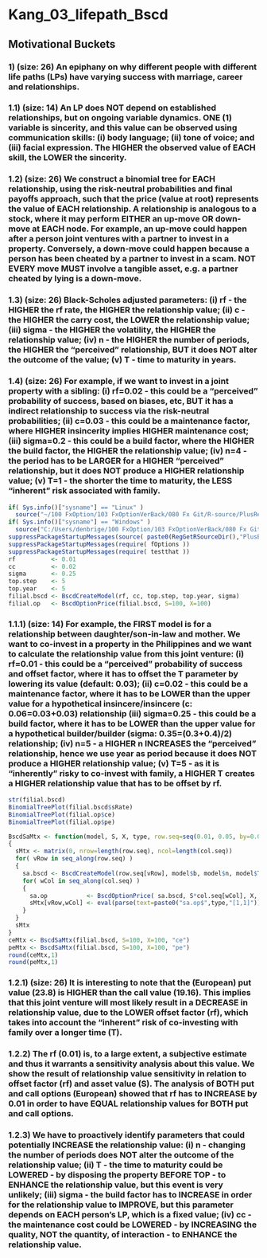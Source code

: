 Kang_03_lifepath_Bscd
==================================================================================================================================
## Motivational Buckets
### 1) (size: 26) An epiphany on why different people with different life paths (LPs) have varying success with marriage, career and relationships.
### 1.1) (size: 14) An LP does NOT depend on established relationships, but on ongoing variable dynamics. ONE (1) variable is sincerity, and this value can be observed using communication skills: (i) body language; (ii) tone of voice; and (iii) facial expression. The HIGHER the observed value of EACH skill, the LOWER the sincerity.
### 1.2) (size: 26) We construct a binomial tree for EACH relationship, using the risk-neutral probabilities and final payoffs approach, such that the price (value at root) represents the value of EACH relationship. A relationship is analogous to a stock, where it may perform EITHER an up-move OR down-move at EACH node. For example, an up-move could happen after a person joint ventures with a partner to invest in a property. Conversely, a down-move could happen because a person has been cheated by a partner to invest in a scam. NOT EVERY move MUST involve a tangible asset, e.g. a partner cheated by lying is a down-move.
### 1.3) (size: 26) Black-Scholes adjusted parameters: (i) rf - the HIGHER the rf rate, the HIGHER the relationship value; (ii) c - the HIGHER the carry cost, the LOWER the relationship value; (iii) sigma - the HIGHER the volatility, the HIGHER the relationship value; (iv) n - the HIGHER the number of periods, the HIGHER the "perceived" relationship, BUT it does NOT alter the outcome of the value; (v) T - time to maturity in years.
### 1.4) (size: 26) For example, if we want to invest in a joint property with a sibling: (i) rf=0.02 - this could be a "perceived" probability of success, based on biases, etc, BUT it has a indirect relationship to success via the risk-neutral probabilities; (ii) c=0.03 - this could be a maintenance factor, where HIGHER insincerity implies HIGHER maintenance cost; (iii) sigma=0.2 - this could be a build factor, where the HIGHER the build factor, the HIGHER the relationship value; (iv) n=4 - the period has to be LARGER for a HIGHER "perceived" relationship, but it does NOT produce a HIGHER relationship value; (v) T=1 - the shorter the time to maturity, the LESS "inherent" risk associated with family.

```r
if( Sys.info()["sysname"] == "Linux" )
  source("~/100 FxOption/103 FxOptionVerBack/080 Fx Git/R-source/PlusReg.R", echo=FALSE)
if( Sys.info()["sysname"] == "Windows" )
  source("C:/Users/denbrige/100 FxOption/103 FxOptionVerBack/080 Fx Git/R-source/PlusReg.R", echo=FALSE)
suppressPackageStartupMessages(source( paste0(RegGetRSourceDir(),"PlusBscd.R") ))
suppressPackageStartupMessages(require( fOptions ))
suppressPackageStartupMessages(require( testthat ))
rf          <- 0.01
cc          <- 0.02
sigma       <- 0.25
top.step    <- 5
top.year    <- 5
filial.bscd <- BscdCreateModel(rf, cc, top.step, top.year, sigma)
filial.op   <- BscdOptionPrice(filial.bscd, S=100, X=100)
```
### 1.1.1) (size: 14) For example, the FIRST model is for a relationship between daughter/son-in-law and mother. We want to co-invest in a property in the Philippines and we want to calculate the relationship value from this joint venture: (i) rf=0.01 - this could be a "perceived" probability of success and offset factor, where it has to offset the T parameter by lowering its value (default: 0.03); (ii) c=0.02 - this could be a maintenance factor, where it has to be LOWER than the upper value for a hypothetical insincere/insincere (c: 0.06=0.03+0.03) relationship (iii) sigma=0.25 - this could be a build factor, where it has to be LOWER than the upper value for a hypothetical builder/builder (sigma: 0.35=(0.3+0.4)/2) relationship; (iv) n=5 - a HIGHER n INCREASES the "perceived" relationship, hence we use year as period because it does NOT produce a HIGHER relationship value; (v) T=5 - as it is "inherently" risky to co-invest with family, a HIGHER T creates a HIGHER relationship value that has to be offset by rf.

```r
str(filial.bscd)
BinomialTreePlot(filial.bscd$sRate)
BinomialTreePlot(filial.op$ce)
BinomialTreePlot(filial.op$pe)
```
```r
BscdSaMtx <- function(model, S, X, type, row.seq=seq(0.01, 0.05, by=0.01), col.seq=seq(1.0, 0.7, by=-0.05))
{
  sMtx <- matrix(0, nrow=length(row.seq), ncol=length(col.seq))
  for( vRow in seq_along(row.seq) )
  {
    sa.bscd <- BscdCreateModel(row.seq[vRow], model$b, model$n, model$Time, model$sigma)
    for( wCol in seq_along(col.seq) )
    {
      sa.op           <- BscdOptionPrice( sa.bscd, S*col.seq[wCol], X, TypeFlag=type )
      sMtx[vRow,wCol] <- eval(parse(text=paste0("sa.op$",type,"[1,1]")))
    }
  }
  sMtx
}
ceMtx <- BscdSaMtx(filial.bscd, S=100, X=100, "ce")
peMtx <- BscdSaMtx(filial.bscd, S=100, X=100, "pe")
round(ceMtx,1)
round(peMtx,1)
```
### 1.2.1) (size: 26) It is interesting to note that the (European) put value (23.8) is HIGHER than the call value (19.16). This implies that this joint venture will most likely result in a DECREASE in relationship value, due to the LOWER offset factor (rf), which takes into account the "inherent" risk of co-investing with family over a longer time (T).
### 1.2.2) The rf (0.01) is, to a large extent, a subjective estimate and thus it warrants a sensitivity analysis about this value. We show the result of relationship value sensitivity in relation to offset factor (rf) and asset value (S). The analysis of BOTH put and call options (European) showed that rf has to INCREASE by 0.01 in order to have EQUAL relationship values for BOTH put and call options. 
### 1.2.3) We have to proactively identify parameters that could potentially INCREASE the relationship value: (i) n - changing the number of periods does NOT alter the outcome of the relationship value; (ii) T - the time to maturity could be LOWERED - by disposing the property BEFORE TOP - to ENHANCE the relationship value, but this event is very unlikely; (iii) sigma - the build factor has to INCREASE in order for the relationship value to IMPROVE, but this parameter depends on EACH person's LP, which is a fixed value; (iv) cc - the maintenance cost could be LOWERED - by INCREASING the quality, NOT the quantity, of interaction - to ENHANCE the relationship value.